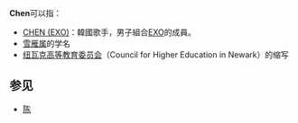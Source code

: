 '''Chen'''可以指：
*[[CHEN_(EXO)|CHEN (EXO)]]：韓國歌手，男子組合[[EXO|EXO]]的成員。
*[[雪雁属|雪雁属]]的学名
*[[纽瓦克高等教育委员会|纽瓦克高等教育委员会]]（Council for Higher Education in Newark）的缩写

==参见==
*[[陈|陈]]
{{disambig}}